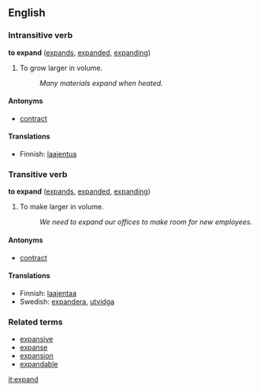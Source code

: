 == English ==

=== Intransitive verb ===
'''to expand'''  ([[expands]], [[expanded]], [[expanding]])
# To grow larger in volume.
#: ''Many materials expand when heated.''

====Antonyms====
*[[contract]]

====Translations====

*Finnish: [[laajentua]]

=== Transitive verb ===
'''to expand'''  ([[expands]], [[expanded]], [[expanding]])
# To make larger in volume.
#: ''We need to expand our offices to make room for new employees.''

====Antonyms====
*[[contract]]

====Translations====

*Finnish: [[laajentaa]]
*Swedish: [[expandera]], [[utvidga]]

=== Related terms ===
*[[expansive]]
*[[expanse]]
*[[expansion]]
*[[expandable]]

[[it:expand]]
